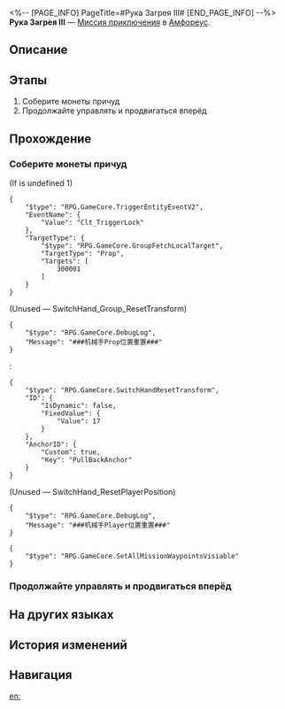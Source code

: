 <%-- [PAGE_INFO]
PageTitle=#Рука Загрея III#
[END_PAGE_INFO] --%>
{{Дополнить|Диалоги.}}
{{Миссия Инфобокс
|id              = 8030131
|Название        = 
|Изображение     = Миссия Рука Загрея III.png
|Тип             = Миссия приключения
|Событие         = 
|Глава           = 
|Условия         = 
|Персонажи       = Первопроходец
|СтартЛокация    = [[Амфореус]] — [[Рука Загрея III]]
|Мир             = Амфореус
|Предыдущая      = 
|Следующая       = 
|Награды         = 
}}
'''Рука Загрея III''' — [[Миссия приключения]] в [[Амфореус]].

==Описание==
{{Описание|<!--официальное описание из Перекрёстка судеб-->}}

==Этапы==
# Соберите монеты причуд
# Продолжайте управлять и продвигаться вперёд

==Прохождение==
{{Дополнить}}
===Соберите монеты причуд===
{{Описание миссии|тип=Миссия приключения|локация=Рука Загрея III|Все комнаты гипогея надёжно запечатаны. Эта находится под защитой руки Загрея. Продолжить путь можно, лишь завершив испытание.}}
{{Диалог Начало}}
;(If {{F|undefined}} is undefined 1)
<pre>{
	"$type": "RPG.GameCore.TriggerEntityEventV2",
	"EventName": {
		"Value": "Clt_TriggerLock"
	},
	"TargetType": {
		"$type": "RPG.GameCore.GroupFetchLocalTarget",
		"TargetType": "Prop",
		"Targets": [
			300001
		]
	}
}</pre>
;(Unused &mdash; SwitchHand_Group_ResetTransform)
<pre>{
	"$type": "RPG.GameCore.DebugLog",
	"Message": "###机械手Prop位置重置###"
}</pre>
:<pre>{
	"$type": "RPG.GameCore.SwitchHandResetTransform",
	"ID": {
		"IsDynamic": false,
		"FixedValue": {
			"Value": 17
		}
	},
	"AnchorID": {
		"Custom": true,
		"Key": "PullBackAnchor"
	}
}</pre>
::<!--0.2-second delay-->

;(Unused &mdash; SwitchHand_ResetPlayerPosition)
<pre>{
	"$type": "RPG.GameCore.DebugLog",
	"Message": "###机械手Player位置重置###"
}</pre>
::<!--0.2-second delay-->
<pre>{
	"$type": "RPG.GameCore.SetAllMissionWaypointsVisiable"
}</pre>
{{Диалог Конец}}

===Продолжайте управлять и продвигаться вперёд===
{{Диалог Начало}}

{{Диалог Конец}}

==На других языках==
{{На других языках
|en   = Hand of Zagreus: Room III
|zhs  = 扎格列斯之手-房间Ⅲ
|zht  = 扎格列斯之手-房間Ⅲ
|ja   = ザグレウスの手：部屋III
|ko   = 자그레우스의 손-방Ⅲ
|es   = Mano de Zagreus: sala III
|fr   = Salle III de la Main de Zagreus
|ru   = Рука Загрея III
|th   = หัตถ์ Zagreus: ห้อง III
|vi   = Tay Của Zagreus: Phòng III
|de   = Hand des Zagreus: Raum III
|id   = Tangan Zagreus: Ruangan III
|pt   = A Mão de Zagreus: Sala III
}}

==История изменений==
{{История изменений|3.5}}

==Навигация==
{{Миссия приключения Навбокс|Глава }}

[[en:]]
